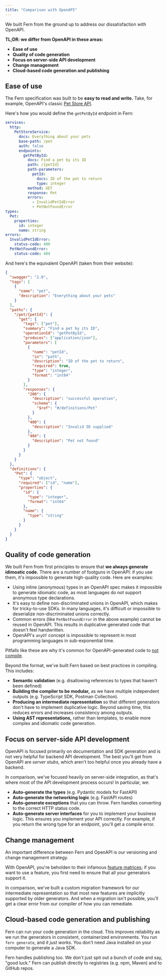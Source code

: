 ```yaml
---
title: "Comparison with OpenAPI"
---
```


We built Fern from the ground up to address our dissatisfaction with OpenAPI.

**TL;DR: we differ from OpenAPI in these areas:**

- **Ease of use**
- **Quality of code generation**
- **Focus on server-side API development**
- **Change management**
- **Cloud-based code generation and publishing**

## Ease of use

The Fern specification was built to be **easy to read and write.** Take,
for example, OpenAPI's classic [Pet Store API](https://petstore.swagger.io/).

Here's how you would define the `getPetById` endpoint in Fern:

<Accordion title="Fern Example.">

```yaml
services:
  http:
    PetStoreService:
      docs: Everything about your pets
      base-path: /pet
      auth: false
      endpoints:
        getPetById:
          docs: Find a pet by its ID
          path: /{petId}
          path-parameters:
            petId:
              docs: ID of the pet to return
              type: integer
          method: GET
          response: Pet
          errors:
            - InvalidPetIdError
            - PetNotFoundError
types:
  Pet:
    properties:
      id: integer
      name: string
errors:
  InvalidPetIdError:
    status-code: 400
  PetNotFoundError:
    status-code: 404
```

</Accordion>

And here's the equivalent OpenAPI (taken from their website):

<Accordion title="OpenAPI Example">

```json
{
  "swagger": "2.0",
  "tags": [
    {
      "name": "pet",
      "description": "Everything about your pets"
    }
  ],
  "paths": {
    "/pet/{petId}": {
      "get": {
        "tags": ["pet"],
        "summary": "Find a pet by its ID",
        "operationId": "getPetById",
        "produces": ["application/json"],
        "parameters": [
          {
            "name": "petId",
            "in": "path",
            "description": "ID of the pet to return",
            "required": true,
            "type": "integer",
            "format": "int64"
          }
        ],
        "responses": {
          "200": {
            "description": "successful operation",
            "schema": {
              "$ref": "#/definitions/Pet"
            }
          },
          "400": {
            "description": "Invalid ID supplied"
          },
          "404": {
            "description": "Pet not found"
          }
        }
      }
    }
  },
  "definitions": {
    "Pet": {
      "type": "object",
      "required": ["id", "name"],
      "properties": {
        "id": {
          "type": "integer",
          "format": "int64"
        },
        "name": {
          "type": "string"
        }
      }
    }
  }
}
```

</Accordion>

## Quality of code generation

We built Fern from first principles to ensure that **we always generate
idimoatic code.** There are a number of footguns in OpenAPI: if you use them,
it's impossible to generate high-quality code. Here are examples:

- Using inline (anonymous) types in an OpenAPI spec makes it impossible to generate idiomatic
  code, as most languages do not support anonymous type declarations.
- It's easy to define non-discriminated unions in OpenAPI, which makes for
  tricky-to-use SDKs. In many languages, it's difficult or impossible to
  deserialize non-discriminated unions correctly.
- Common errors (like `PetNotFoundError` in the above example) cannot be reused
  in OpenAPI.
  This results in duplicative generated code that doesn't feel handwritten.
- OpenAPI's `anyOf` concept is impossible to represent in most programming
  languages in sub-exponential time.

Pitfalls like these are why it's common for OpenAPI-generated code to
[not compile](https://github.com/OpenAPITools/openapi-generator/issues?q=is%3Aissue+%22doesn%27t+compile%22).

Beyond the format, we've built Fern based on best practices in compiling. This includes:

- **Semantic validation** (e.g. disallowing references to types that haven't been defined)
- **Building the compiler to be modular,** as we have multiple independent outputs
  (e.g. TypeScript SDK, Postman Collection).
- **Producing an intermediate representation** so that different generators don't
  have to implement duplicative logic. Beyond saving time, this reduces errors and
  increases consistency among outputs.
- **Using AST representations,** rather than templates, to enable more complex and
  idiomatic code generation.

## Focus on server-side API development

OpenAPI is focused primarily on documentation and SDK generation and is not very
helpful for backend API development. The best you'll get from OpenAPI are _server stubs_,
which aren't too helpful once you already have a backend.

In comparison, we've focused heavily on server-side integration, as that's where
most of the API development process occurs! In particular, we:

- **Auto-generate the types** (e.g. Pydantic models for FastAPI)
- **Auto-generate the networking logic** (e.g. FastAPI routes)
- **Auto-generate exceptions** that you can throw. Fern handles converting to the
  correct HTTP status code.
- **Auto-generate server interfaces** for you to implement your business logic.
  This ensures you implement your API correctly. For example, if you return the
  wrong type for an endpoint, you'll get a compile error.

## Change management

An important difference between Fern and OpenAPI is our versioning
and change management strategy.

With OpenAPI, you're beholden to their infamous [feature matrices](https://openapi-generator.tech/docs/generators/java#schema-support-feature); if you want to use a feature, you first need to ensure that all your generators support it.

In comparison, we've built a custom migration framework for our intermediate
representation so that most new features are implicitly supported by older
generators. And when a migration isn't possible, you'll get a clear error from
our compiler of how you can remediate.

## Cloud-based code generation and publishing

Fern can run your code generation in the cloud. This improves reliability as we
run the generators in consistent, containerized environments. You run `fern generate`,
and _it just works_. You don't need Java installed on your computer to
generate a Java SDK.

Fern handles publishing too. We don't just spit out a bunch of code and say,
"good luck." Fern can publish directly to registries (e.g. npm, Maven) and to
GitHub repos.
